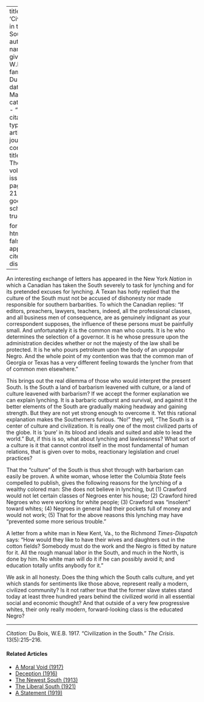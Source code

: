 
---
title: 'Civilization in the South'
author:
  - name:
      given: W.E.B.
      family: Du Bois
date: Mar. 1917
categories: 
  - ""
citation: 
  type: article-journal
  container-title: The Crisis
  volume: 13
  issue: 5
  page: 215-216
google-scholar: true

format:
  html:
    toc: false
    appendix-cite-as: display
---



An interesting exchange of letters has appeared in the New York *Nation* in which a Canadian has taken the South severely to task for lynching and for its pretended excuses for lynching. A Texan has hotly replied that the culture of the South must not be accused of dishonesty nor made responsible for southern barbarities. To which the Canadian replies: "If editors, preachers, lawyers, teachers, indeed, all the professional classes, and all business men of consequence, are as genuinely indignant as your correspondent supposes, the influence of these persons must be painfully small. And unfortunately it is the common man who counts. It is he who determines the selection of a governor. It is he whose pressure upon the administration decides whether or not the majesty of the law shall be protected. It is he who pours petroleum upon the body of an unpopular Negro. And the whole point of my contention was that the common man of Georgia or Texas has a very different feeling towards the lyncher from that of common men elsewhere."

This brings out the real dilemma of those who would interpret the present South. Is the South a land of barbarism leavened with culture, or a land of culture leavened with barbarism? If we accept the former explanation we can explain lynching. It is a barbaric outburst and survival, and against it the better elements of the South are gradually making headway and gaining strength. But they are not yet strong enough to overcome it. Yet this rational explanation makes the Southerners furious. "No!" they yell, "The South is a center of culture and civilization. It is really one of the most civilized parts of the globe. It is 'pure' in its blood and ideals and suited and able to lead the world." But, if this is so, what about lynching and lawlessness? What sort of a culture is it that cannot control itself in the most fundamental of human relations, that is given over to mobs, reactionary legislation and cruel practices?

That the "culture" of the South is thus shot through with barbarism can easily be proven. A white woman, whose letter the Columbia *State* feels compelled to publish, gives the following reasons for the lynching of a wealthy colored man: She does not believe in lynching, but (1) Crawford would not let certain classes of Negroes enter his house; (2) Crawford hired Negroes who were working for white people; (3) Crawford was "insolent" toward whites; (4) Negroes in general had their pockets full of money and would not work; (5) That for the above reasons this lynching may have "prevented some more serious trouble."

A letter from a white man in New Kent, Va., to the Richmond *Times-Dispatch* says: "How would they like to have their wives and daughters out in the cotton fields? Somebody must do the work and the Negro is fitted by nature for it. All the rough manual labor in the South, and much in the North, is done by him. No white man will do it if he can possibly avoid it; and education totally unfits anybody for it."

We ask in all honesty. Does the thing which the South calls culture, and yet which stands for sentiments like those above, represent really a modern, civilized community? Is it not rather true that the former slave states stand today at least three hundred years behind the civilized world in all essential social and economic thought? And that outside of a very few progressive whites, their only really modern, forward-looking class is the educated Negro?

------------------------------------------------------------------------

*Citation:* Du Bois, W.E.B. 1917. "Civilization in the South." *The Crisis*. 13(5):215&ndash;216.

<!-- Similar articles start here -->
<div  class="clear-wrap"></div>

#### Related Articles

* [A Moral Void (1917)](/Volumes/14/01/moral_void.html)
* [Deception (1916)](/Volumes/12/02/deception.html)
* [The Newest South (1913)](/Volumes/06/03/newest_south.html)
* [The Liberal South (1921)](/Volumes/21/06/liberal-south.html)
* [A Statement (1919)](/Volumes/19/01/statement.html)

<!-- Similar articles end here -->